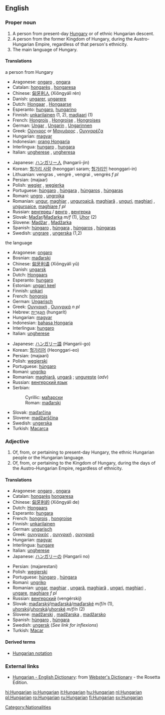 {{interwiktionary|code=hu}}
==English==
===Proper noun===
{{wikipedia}}
{{en-proper noun|s}}

#A person from present-day [[Hungary]] or of ethnic Hungarian descent.
#A person from the former Kingdom of Hungary, during the Austro-Hungarian Empire, regardless of that person's ethnicity.
#The main language of Hungary.

====Translations====
;a person from Hungary
{{top}}
*Aragonese: [[ongaro]] {{m}}, [[ongara]] {{f}}
*Catalan: [[hongarès]] {{m}}, [[hongaresa]] {{f}}
*Chinese: [[匈牙利人]] (Xiōngyálì rén)
*Danish: [[ungarer]], [[ungarere]] {{p}}
*Dutch: [[Hongaar]] {{m}}, [[Hongaarse]] {{f}}
*Esperanto: [[hungaro]], [[hungarino]]
*Finnish: [[unkarilainen]] (1, 2), [[madjaari]] (1)
*French: [[Hongrois]] {{m}}, [[Hongroise]] {{f}}, [[Hongroises]] {{p}}
*German: [[Ungar]] {{m}}, [[Ungarin]] {{f}}, [[Ungarinnen]] {{f}} {{p}}
*Greek: [[Ούγγρος]] or [[Μαγυάρος]] {{m}}, [[Ουγγαρέζα]] {{f}}
*Hungarian: [[magyar]]
*Indonesian: [[orang Hongaria]]
*Interlingua: [[hungaro]] {{m}}, [[hungara]] {{f}}
*Italian: [[ungherese]] {{m}}, [[ungheresa]] {{f}}
{{mid}}
*Japanese: [[ハンガリー人]] (hangarii-jin)
*Korean: [[헝가리 사람]] (heonggari saram; [[헝가리인]] heonggari-in)
*Lithuanian: vengras {{m}}, vengrė {{f}}, vengrai {{p}}, vengrės ''f pl''
*Persian: {{FAchar|[[مجار]]}} (majaar)
*Polish: [[węgier]] {{m}}, [[węgierka]] {{f}}
*Portuguese: [[húngaro]] {{m}}, [[húngara]] {{f}}, [[húngaros]] {{m}} {{p}}, [[húngaras]] {{f}} {{p}}
*Romani: [[ungro]] {{m}}, [[ungrojka]] {{f}}
*Romanian: [[ungur]], [[maghiar]] {{m}}, [[unguroaică]], [[maghiară]] {{f}}, [[unguri]], [[maghiari]] {{p}}, [[unguroaice]], [[maghiare]] ''f pl''
*Russian: [[венгерец]] / [[венгр]] {{m}}, [[венгерка]] {{f}}
*Slovak: [[Maďar]]/[[Maďarka]] ''m/f'' (1), [[Uhor]] {{m}} (2)
*Slovene: [[Madžar]] {{m}}, [[Madžarka]] {{f}}
*Spanish: [[húngaro]] {{m}}, [[húngara]] {{f}}, [[húngaros]] {{m}} {{p}}, [[húngaras]] {{f}} {{p}}
*Swedish: [[ungrare]] {{m}}, [[ungerska]] {{f}} (1,2)
{{bottom}}

;the language
{{top}}
*Aragonese: [[ongaro]] {{m}}
*Bosnian: [[mađarski#Bosnian|mađarski]] {{m}}
*Chinese: [[匈牙利语]] (Xiōngyálì yǔ)
*Danish: [[ungarsk]]
*Dutch: [[Hongaars]] {{n}}
*Esperanto: [[hungaro]]
*Estonian: [[ungari keel]]
*Finnish: [[unkari]]
*French: [[hongrois]] {{m}}
*German: [[Ungarisch]] {{n}}
*Greek: [[Ουγγρική]] {{f}}, [[Ουγγρικά]] ''n pl''
*Hebrew: [[הונגרית|הוּנְגָּרִית]] (hungarít)
*Hungarian: [[magyar]]
*Indonesian: [[bahasa Hongaria]]
*Interlingua: [[hungaro]]
*Italian: [[ungherese]] {{m}}
{{mid}}
*Japanese: [[ハンガリー語]] (Hangarii-go)
*Korean: [[헝가리어]] (Heonggari-eo)
*Persian: {{FAchar|[[مجاری]]}} (majaari)
*Polish: [[węgierski]] {{m}}
*Portuguese: [[húngaro]] {{m}}
*Romani: [[ungriko]] {{m}}
*Romanian: [[maghiară]], [[ungară]] {{f}}; [[ungureşte]] (''adv'')
*Russian: [[венгерский язык]] {{m}}
*Serbian:
*:Cyrillic: [[мађарски#Serbian|мађарски]] {{m}}
*:Roman: [[mađarski#Serbian|mađarski]] {{m}}
*Slovak: [[maďarčina]] {{f}}
*Slovene: [[madžarščina]] {{f}}
*Swedish: [[ungerska]] {{c}}
*Turkish: [[Macarca]]
{{bottom}}

===Adjective===
{{en-adj-notcomp}}

#Of, from, or pertaining to present-day Hungary, the ethnic Hungarian people or the Hungarian language.
#Of, from, or pertaining to the Kingdom of Hungary, during the days of the Austro-Hungarian Empire, regardless of ethnicity.

====Translations====
{{top}}
*Aragonese: [[ongaro]] {{m}}, [[ongara]] {{f}}
*Catalan: [[hongarès]] {{m}} [[hongaresa]] {{f}}
*Chinese: [[匈牙利的]] (Xiōngyálì de)
*Dutch: [[Hongaars]] {{n}}
*Esperanto: [[hungara]]
*French: [[hongrois]] {{m}}, [[hongroise]] {{f}}
*Finnish: [[unkarilainen]]
*German: [[ungarisch]]
*Greek: [[ουγγρικός]] {{m}}, [[ουγγρική]] {{f}}, [[ουγγρικό]] {{n}}
*Hungarian: [[magyar]]
*Interlingua: [[hungare]]
*Italian: [[ungherese]]
*Japanese: [[ハンガリー]]の (Hangarii no)
{{mid}}
*Persian: {{FAchar|[[مجارستانی]]}} (majarestani)
*Polish: [[węgierski]]
*Portuguese: [[húngaro]] {{m}}, [[húngara]] {{f}}
*Romani: [[ungriko]]
*Romanian: [[ungar]], [[maghiar]] {{m}}, [[ungară]], [[maghiară]] {{f}}, [[ungari]], [[maghiari]] {{p}}, [[ungare]], [[maghiare]] ''f pl''
*Russian: [[венгерский]] (vengérskij) {{m}}
*Slovak: [[maďarský]]/[[maďarská]]/[[maďarské]] ''m/f/n'' (1), [[uhorský]]/[[uhorská]]/[[uhorské]] ''m/f/n'' (2)
*Slovene: [[madžarski]] {{m}}, [[madžarska]] {{f}}, [[madžarsko]] {{n}}
*Spanish: [[húngaro]] {{m}}, [[húngara]] {{f}}
*Swedish: [[ungersk]] (''See link for inflexions'')
*Turkish: [[Macar]]
{{bottom}}

====Derived terms====
*[[Hungarian notation]]

===External links===
*[http://www.websters-online-dictionary.org/definition/Hungarian-english/ Hungarian - English Dictionary]: from [http://www.websters-online-dictionary.org/ Webster's Dictionary] - the Rosetta Edition.
{{ethnologue|code=hun}}

[[Category:Nationalities]]

[[hi:Hungarian]]
[[io:Hungarian]]
[[it:Hungarian]]
[[hu:Hungarian]]
[[nl:Hungarian]]
[[pl:Hungarian]]
[[ro:Hungarian]]
[[ru:Hungarian]]
[[fi:Hungarian]]
[[sv:Hungarian]]